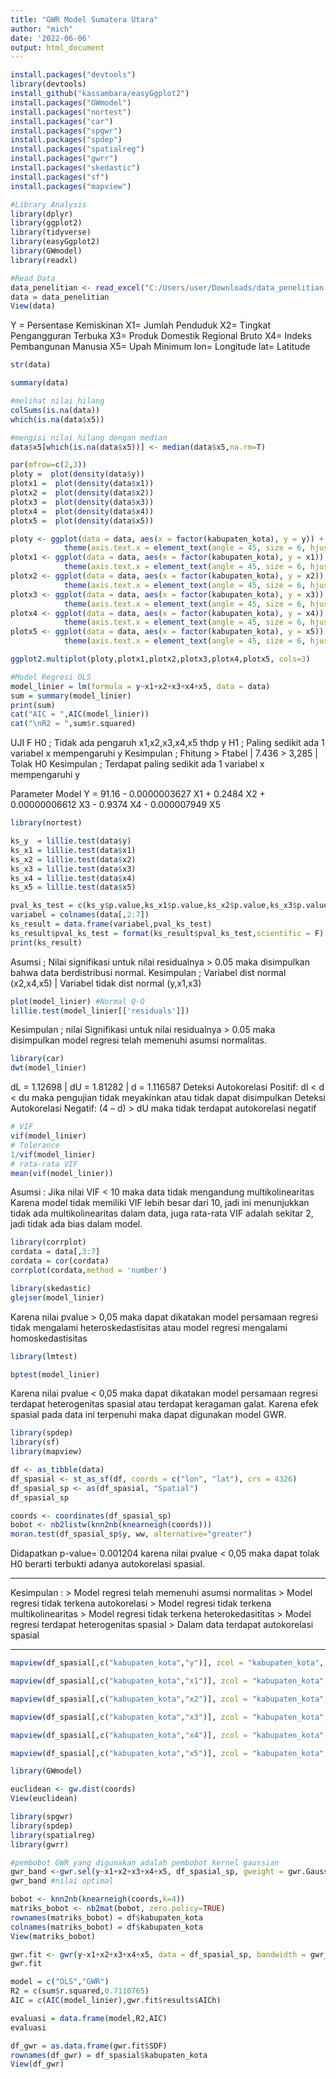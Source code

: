 ---
title: "GWR Model Sumatera Utara"
author: "mich"
date: '2022-06-06'
output: html_document
---

```{r}
install.packages("devtools")
library(devtools)
install_github("kassambara/easyGgplot2")
install.packages("GWmodel")
install.packages("nortest")
install.packages("car")
install.packages("spgwr")
install.packages("spdep")
install.packages("spatialreg")
install.packages("gwrr")
install.packages("skedastic")
install.packages("sf")
install.packages("mapview")
```

```{r}
#Library Analysis
library(dplyr)
library(ggplot2)
library(tidyverse)
library(easyGgplot2)
library(GWmodel)
library(readxl)

#Read Data
data_penelitian <- read_excel("C:/Users/user/Downloads/data_penelitian.xlsx")
data = data_penelitian
View(data)
```

Y = Persentase Kemiskinan
X1= Jumlah Penduduk
X2= Tingkat Pengangguran Terbuka
X3= Produk Domestik Regional Bruto
X4= Indeks Pembangunan Manusia
X5= Upah Minimum
lon= Longitude
lat= Latitude

```{r check data type}
str(data)
```

```{r Statistik Deskriptive}
summary(data)
```

```{r Check Missing Value}
#melihat nilai hilang
colSums(is.na(data))
which(is.na(data$x5))

#mengisi nilai hilang dengan median
data$x5[which(is.na(data$x5))] <- median(data$x5,na.rm=T)
```


```{r Plot EDA-1}
par(mfrow=c(2,3))
ploty =  plot(density(data$y)) 
plotx1 =  plot(density(data$x1)) 
plotx2 =  plot(density(data$x2)) 
plotx3 =  plot(density(data$x3)) 
plotx4 =  plot(density(data$x4)) 
plotx5 =  plot(density(data$x5)) 
```

```{r Plot EDA-2}
ploty <- ggplot(data = data, aes(x = factor(kabupaten_kota), y = y)) + geom_point(colour="red") +
            theme(axis.text.x = element_text(angle = 45, size = 6, hjust = 1)) + ggtitle("Persentase Kemiskinan")+ labs(x="",y="")
plotx1 <- ggplot(data = data, aes(x = factor(kabupaten_kota), y = x1)) + geom_point(colour="red") +
            theme(axis.text.x = element_text(angle = 45, size = 6, hjust = 1)) + ggtitle("Jumlah penduduk")+ labs(x="",y="")
plotx2 <- ggplot(data = data, aes(x = factor(kabupaten_kota), y = x2)) + geom_point(colour="red") +
            theme(axis.text.x = element_text(angle = 45, size = 6, hjust = 1)) + ggtitle("Tingkat Pengangguran Terbuka")+ labs(x="",y="")
plotx3 <- ggplot(data = data, aes(x = factor(kabupaten_kota), y = x3)) + geom_point(colour="red") +
            theme(axis.text.x = element_text(angle = 45, size = 6, hjust = 1)) + ggtitle("Produk Domestik Regional Bruto")+ labs(x="",y="")
plotx4 <- ggplot(data = data, aes(x = factor(kabupaten_kota), y = x4)) + geom_point(colour="red") +
            theme(axis.text.x = element_text(angle = 45, size = 6, hjust = 1)) + ggtitle("Indeks Pembangunan Manusia")+ labs(x="",y="")
plotx5 <- ggplot(data = data, aes(x = factor(kabupaten_kota), y = x5)) + geom_point(colour="red") +
            theme(axis.text.x = element_text(angle = 45, size = 6, hjust = 1)) + ggtitle("Upah Minimum")+ labs(x="",y="")

ggplot2.multiplot(ploty,plotx1,plotx2,plotx3,plotx4,plotx5, cols=3)
```

```{r Regresi Linier Berganda}
#Model Regresi OLS
model_linier = lm(formula = y~x1+x2+x3+x4+x5, data = data)
sum = summary(model_linier)
print(sum)
cat("AIC = ",AIC(model_linier))
cat("\nR2 = ",sum$r.squared)
```
UJI F
H0 ; Tidak ada pengaruh x1,x2,x3,x4,x5 thdp y
H1 ; Paling sedikit ada 1 variabel x mempengaruhi y
Kesimpulan ; Fhitung > Ftabel | 7.436 > 3,285 | Tolak H0
Kesimpulan ; Terdapat paling sedikit ada 1 variabel x mempengaruhi y

Parameter Model
Y =  91.16 - 0.0000003627 X1 + 0.2484 X2 + 0.00000006612 X3 - 0.9374 X4 - 0.000007949 X5

```{r Uji Normalitas Kolmogrof Test}
library(nortest)

ks_y  = lillie.test(data$y)
ks_x1 = lillie.test(data$x1)
ks_x2 = lillie.test(data$x2)
ks_x3 = lillie.test(data$x3)
ks_x4 = lillie.test(data$x4)
ks_x5 = lillie.test(data$x5)

pval_ks_test = c(ks_y$p.value,ks_x1$p.value,ks_x2$p.value,ks_x3$p.value,ks_x4$p.value,ks_x5$p.value)
variabel = colnames(data[,2:7])
ks_result = data.frame(variabel,pval_ks_test)
ks_result$pval_ks_test = format(ks_result$pval_ks_test,scientific = F)
print(ks_result)
```
Asumsi ; Nilai signifikasi untuk nilai residualnya > 0.05 maka disimpulkan bahwa data berdistribusi normal.
Kesimpulan ; Variabel dist normal (x2,x4,x5) | Variabel tidak dist normal (y,x1,x3)

```{r Uji Normalitas Model Regresi}
plot(model_linier) #Normal Q-Q
lillie.test(model_linier[['residuals']])
```

Kesimpulan ; nilai Signifikasi untuk nilai residualnya > 0.05 maka disimpulkan model regresi telah memenuhi asumsi normalitas.

```{r Uji Autokorelasi}
library(car)
dwt(model_linier)
```

dL = 1.12698 | dU = 1.81282 | d = 1.116587
Deteksi Autokorelasi Positif: dl < d < du maka pengujian tidak meyakinkan atau tidak dapat disimpulkan
Deteksi Autokorelasi Negatif: (4 – d) > dU maka tidak terdapat autokorelasi negatif


```{r Uji Multikolinearitas}
# VIF
vif(model_linier)
# Tolerance
1/vif(model_linier)
# rata-rata VIF
mean(vif(model_linier))
```

Asumsi : Jika nilai VIF < 10 maka data tidak mengandung multikolinearitas
Karena model tidak memiliki VIF lebih besar dari 10, jadi ini menunjukkan tidak ada multikolinearitas dalam data, juga rata-rata VIF adalah sekitar 2, jadi tidak ada bias dalam model.

```{r Uji Multikolinearitas Plot}
library(corrplot)
cordata = data[,3:7]
cordata = cor(cordata)
corrplot(cordata,method = 'number')
```

```{r Uji Heterokedastisitas}
library(skedastic)
glejser(model_linier)
```

Karena nilai pvalue > 0,05 maka dapat dikatakan model persamaan regresi tidak mengalami heteroskedastisitas atau model regresi mengalami homoskedastisitas

```{r Uji Heterogenitas Spasial}
library(lmtest)

bptest(model_linier)
```
Karena nilai pvalue < 0,05 maka dapat dikatakan model persamaan regresi terdapat heterogenitas spasial atau terdapat keragaman galat. Karena efek spasial pada data ini terpenuhi maka dapat digunakan model GWR.

```{r}
library(spdep)
library(sf)
library(mapview)

df <- as_tibble(data)
df_spasial <- st_as_sf(df, coords = c("lon", "lat"), crs = 4326)
df_spasial_sp <- as(df_spasial, "Spatial")
df_spasial_sp
```
```{r Uji Dependensi Spasial}
coords <- coordinates(df_spasial_sp)
bobot <- nb2listw(knn2nb(knearneigh(coords)))
moran.test(df_spasial_sp$y, ww, alternative="greater")
```

Didapatkan p-value= 0.001204 karena nilai pvalue < 0,05 maka dapat tolak H0 berarti terbukti adanya autokorelasi spasial.

------------------------------------------------------------------------------------------------------

Kesimpulan :
> Model regresi telah memenuhi asumsi normalitas
> Model regresi tidak terkena autokorelasi
> Model regresi tidak terkena multikolinearitas
> Model regresi tidak terkena heterokedasititas
> Model regresi terdapat heterogenitas spasial
> Dalam data terdapat autokorelasi spasial

------------------------------------------------------------------------------------------------------

```{r Persentase Kemiskinan -Y}
mapview(df_spasial[,c("kabupaten_kota","y")], zcol = "kabupaten_kota", cex="y", layer.name="kabupaten_kota", alpha.regions = 0.6)
```

```{r Jumlah Penduduk -X1}
mapview(df_spasial[,c("kabupaten_kota","x1")], zcol = "kabupaten_kota", cex="x1", layer.name="kabupaten_kota", alpha.regions = 0.6)
```

```{r Tingkat Pengangguran Terbuka -X2}
mapview(df_spasial[,c("kabupaten_kota","x2")], zcol = "kabupaten_kota", cex="x2", layer.name="kabupaten_kota", alpha.regions = 0.6)
```

```{r Produk Domestik Regional Bruto -X3}
mapview(df_spasial[,c("kabupaten_kota","x3")], zcol = "kabupaten_kota", cex="x3", layer.name="kabupaten_kota", alpha.regions = 0.6)
```

```{r Indeks Pembangunan Manusia -X4}
mapview(df_spasial[,c("kabupaten_kota","x4")], zcol = "kabupaten_kota", cex="x4", layer.name="kabupaten_kota", alpha.regions = 0.6)
```

```{r Upah Minimum -X5}
mapview(df_spasial[,c("kabupaten_kota","x5")], zcol = "kabupaten_kota", cex="x5", layer.name="kabupaten_kota", alpha.regions = 0.6)
```

```{r Nilai Euclidean antar titik wilayah}
library(GWmodel)

euclidean <- gw.dist(coords)
View(euclidean)
```


```{r Nilai Bandwidth Optimal}
library(spgwr)
library(spdep)
library(spatialreg)
library(gwrr)

#pembobot GWR yang digunakan adalah pembobot kernel gaussian
gwr_band <-gwr.sel(y~x1+x2+x3+x4+x5, df_spasial_sp, gweight = gwr.Gauss)
gwr_band #nilai optimal
```

```{r Matriks Pembobot Lokasi}
bobot <- knn2nb(knearneigh(coords,k=4))
matriks_bobot <- nb2mat(bobot, zero.policy=TRUE)
rownames(matriks_bobot) = df$kabupaten_kota
colnames(matriks_bobot) = df$kabupaten_kota
View(matriks_bobot)
```

```{r Estimasi Parameter GWR}
gwr.fit <- gwr(y~x1+x2+x3+x4+x5, data = df_spasial_sp, bandwidth = gwr_band, se.fit=T, hatmatrix=T, gweight = gwr.Gauss)
gwr.fit
```

```{r Evaluasi Model}
model = c("OLS","GWR")
R2 = c(sum$r.squared,0.7110765)
AIC = c(AIC(model_linier),gwr.fit$results$AICh)

evaluasi = data.frame(model,R2,AIC)
evaluasi
```

```{r Output model GWR}
df_gwr = as.data.frame(gwr.fit$SDF)
rownames(df_gwr) = df_spasial$kabupaten_kota
View(df_gwr)
```

